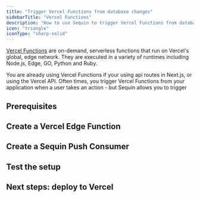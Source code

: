 ```yaml
---
title: "Trigger Vercel Functions from database changes"
sidebarTitle: "Vercel Functions"
description: "How to use Sequin to trigger Vercel Functions from database changes."
icon: "triangle"
iconType: "sharp-solid"
---
```


[Vercel Functions](https://vercel.com/docs/functions) are on-demand, serverless functions that run on Vercel's global, edge network. They are executed in a variety of runtimes including Node.js, Edge, GO, Python and Ruby.

You are already using Vercel Functions if your using api routes in Next.js, or using the Vercel API. Often times, you trigger Vercel Functions from your application when a user takes an action - but Sequin allows you to trigger

## Prerequisites

## Create a Vercel Edge Function

## Create a Sequin Push Consumer

## Test the setup

## Next steps: deploy to Vercel

